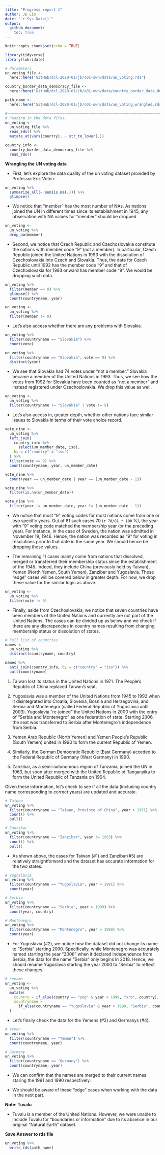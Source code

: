 ```yaml
---
title: "Progress report 1"
author: JB Lim
date: "`r Sys.Date()`"
output: 
  github_document:
    toc: true
---
```


```r
knitr::opts_chunk$set(echo = TRUE)
```

```r
library(tidyverse)
library(lubridate)

# Parameters
un_voting_file <-
  here::here("GitHub/dcl-2020-01/jb/c01-own/data/un_voting.rds")

country_border_data_democracy_file <-
  here::here("GitHub/dcl-2020-01/jb/c01-own/data/country_border_data_democracy.rds")

path_name <-
  here::here("GitHub/dcl-2020-01/jb/c01-own/data/un_voting_wrangled.rds")

#===============================================================================
# Reading in the data files.
un_voting <-  
  un_voting_file %>%
  read_rds() %>%
  mutate_at(vars(country), ~ str_to_lower(.))

country_info <-
  country_border_data_democracy_file %>%
  read_rds()

```

**Wrangling the UN voting data**

- First, let's explore the data quality of the un voting dataset provided by Professor Erik Voten.

```r
un_voting %>%
  summarize_all(~ sum(is.na(.))) %>%
  glimpse()
```

- We notice that "member" has the most number of NAs. As nations joined the UN in different times since its establishment in 1945, any observation with NA values for "member" should be dropped. 

```r
un_voting <-
  un_voting %>%
  drop_na(member)
```


- Second, we notice that Czech Republic and Czechoslovakia constitute the nations with member code "9" (not a member). In particular, Czech Republic joined the United Nations in 1993 with the dissolution of Czechoslovakia into Czech and Slovakia. Thus, the data for Czech Republic until 1992 has the member code "9" and that of Czechoslovakia for 1993 onward has member code "9". We would be dropping such data.

```r
un_voting %>%
  filter(member == 9) %>%
  glimpse() %>%
  count(countryname, year)

un_voting <-
  un_voting %>%
  filter(member != 9)
```

- Let's also access whether there are any problems with Slovakia.

```r
un_voting %>%
  filter(countryname == "Slovakia") %>%
  count(vote)

un_voting %>%
  filter(countryname == "Slovakia", vote == 9) %>%
  distinct(year)
```

- We see that Slovakia had 74 votes under "not a member." Slovakia became a member of the United Nations in 1993. Thus, we see how the votes from 1992 for Slovakia have been counted as "not a member" and instead registered under Czechoslovakia. We drop this value as well.

```r
un_voting <-
  un_voting %>%
  filter(countryname != "Slovakia" | vote != 9)
```


- Let's also access in, greater depth, whether other nations face similar issues to Slovakia in terms of their vote choice record. 

```r
vote_nine <-
  un_voting %>%
  left_join(
    country_info %>% 
      select(un_member_date, iso),
    by = c("country" = "iso")
  ) %>%
  filter(vote == 9) %>%
  count(countryname, year, un_member_date)

vote_nine %>%
  count(year == un_member_date | year == (un_member_date - 1))

vote_nine %>%
  filter(is.na(un_member_date))

vote_nine %>%
  filter(year != un_member_date, year != (un_member_date - 1))
```

- We notice that most "9" voting codes for most nations come from one or two specific years. Out of 81 such cases 70 (`r 70/81 * 100` %), the year with "9" voting code matched the membership year (or the preceding year). For instance, in the case of Sweden, the nation was admitted in November 19, 1946. Hence, the nation was recorded as "9" for voting in resolutions prior to that date in the same year. We should hence be dropping these values.

- The remaining 11 cases mainly come from nations that dissolved, merged or transferred their membership status since the establishment of the 1945. Indeed, they include China (previously held by Taiwan), Yemen (North Yemen, South Yemen), Zanzibar and Yugoslavia. These "edge" cases will be covered below in greater depth. For now, we drop these value for the similar logic as above. 

```r
un_voting <-
  un_voting %>%
  filter(vote != 9)
```


- Finally, aside from Czechoslovakia, we notice that seven countries have been members of the United Nations and currently are not part of the United Nations. The cases can be divided up as below and we check if there are any discrepencies in country names resulting from changing membership status or dissolution of states.


```r
# Full list of countries
names <-
  un_voting %>%
  distinct(countryname, country)

names %>%
  anti_join(country_info, by = c("country" = "iso")) %>%
  pull(countryname)
```

1. Taiwan lost its status in the United Nations in 1971. The People's Republic of China replaced Taiwan's seat.

2. Yugoslavia was a member of the United Nations from 1945 to 1992 when it disintegrated into Croatia, Slovenia, Bosnia and Herzegovina, and Serbia and Montenegro (called Federal Republic of Yugoslavia until 2003). Yugoslavia "re-joined" the United Nations in 2000 with the entry of "Serbia and Montenegro" as one federation of state. Starting 2006, the seat was transferred to Serbia after Montenegro's independence from Serbia.

3. Yemen Arab Republic (North Yemen) and Yemen People's Republic (South Yemen) united in 1990 to form the current Republic of Yemen.

4. Similarly, the German Democratic Republic (East Germany) acceded to the Federal Republic of Germany (West Germany) in 1990.

5. Zanzibar, as a semi-autonomous region of Tanzania, joined the UN in 1963, but soon after merged with the United Republic of Tanganyika to form the United Republic of Tanzania on 1964.


Given these information, let's check to see if all the data (including country name corresponding to correct years) are updated and accurate.


```r
# Taiwan
un_voting %>%
  filter(countryname == "Taiwan, Province of China", year > 1971) %>% 
  count() %>%
  pull()
```

```r
# Zanzibar
un_voting %>%
  filter(countryname == "Zanzibar", year != 1963) %>%
  count() %>%
  pull()
```

- As shown above, the cases for Taiwan (#1) and Zanzibar(#5) are relatively straightforward and the dataset has accurate information for the two states.


```r
# Yugoslavia
un_voting %>%
  filter(countryname == "Yugoslavia", year > 1991) %>% 
  count(year)

# Serbia
un_voting %>%
  filter(countryname == "Serbia", year > 1999) %>% 
  count(year, country)

# Montenegro
un_voting %>%
  filter(countryname == "Montenegro", year > 1999) %>% 
  count(year)
```

- For Yugoslavia (#2), we notice how the dataset did not change its name to "Serbia" starting 2000. Specifically, while Montenegro was accurately named starting the year "2006" when it declared independence from Serbia, the data for the name "Serbia" only begins in 2018. Hence, we should rename Yugoslavia starting the year 2000 to "Serbia" to reflect these changes.

```r
# rename
un_voting <-
  un_voting %>%
  mutate(
    country = if_else(country == "yug" & year > 1999, "srb", country),
    countryname = 
      if_else(countryname == "Yugoslavia" & year > 1999, "Serbia", countryname)
  )
```

- Let's finally check the data for the Yemens (#3) and Germanys (#4).

```r
# Yemen
un_voting %>%
  filter(countryname == "Yemen") %>%
  count(countryname, year)

# Germany
un_voting %>%
  filter(countryname == "Germany") %>%
  count(countryname, year)
```

- We can confirm that the names are merged to their current names staring the 1991 and 1990 respectively.

- We should be aware of these "edge" cases when working with the data in the next part. 


**Note: Tuvalu**

- Tuvalu is a member of the United Nations. However, we were unable to include Tuvalu for "boundaries or information" due to its absence in our original "Natural Earth" dataset.


**Save Answer to rds file**

```r
un_voting %>%
  write_rds(path_name)
```

